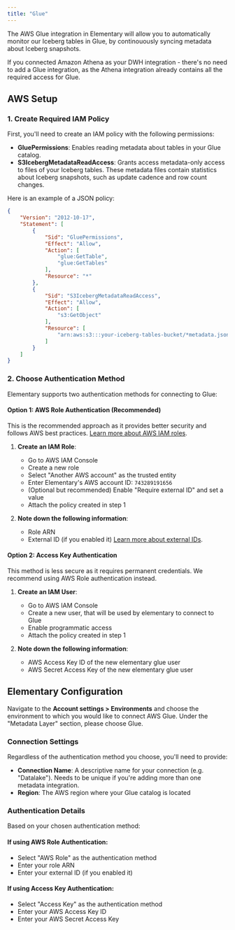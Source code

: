 ```yaml
---
title: "Glue"
---
```


The AWS Glue integration in Elementary will allow you to automatically monitor our Iceberg tables in Glue, by continouously syncing metadata about Iceberg snapshots.

<Note>
  If you connected Amazon Athena as your DWH integration - there's no need to add a Glue integration, as the Athena integration already 
  contains all the required access for Glue.
</Note>

## AWS Setup

### 1. Create Required IAM Policy

First, you'll need to create an IAM policy with the following permissions:
- **GluePermissions**: Enables reading metadata about tables in your Glue catalog.
- **S3IcebergMetadataReadAccess**: Grants access metadata-only access to files of your Iceberg tables. These metadata files contain statistics about Iceberg snapshots, 
such as update cadence and row count changes.

Here is an example of a JSON policy:
```json
{
	"Version": "2012-10-17",
	"Statement": [
		{
			"Sid": "GluePermissions",
			"Effect": "Allow",
			"Action": [
				"glue:GetTable",
				"glue:GetTables"
			],
			"Resource": "*"
		},
		{
			"Sid": "S3IcebergMetadataReadAccess",
			"Effect": "Allow",
			"Action": [
				"s3:GetObject"
			],
			"Resource": [
				"arn:aws:s3:::your-iceberg-tables-bucket/*metadata.json"
			]
		}
	]
}
```

### 2. Choose Authentication Method

Elementary supports two authentication methods for connecting to Glue:

#### Option 1: AWS Role Authentication (Recommended)

This is the recommended approach as it provides better security and follows AWS best practices. [Learn more about AWS IAM roles](https://docs.aws.amazon.com/IAM/latest/UserGuide/id_roles.html).

1. **Create an IAM Role**:
   - Go to AWS IAM Console
   - Create a new role
   - Select "Another AWS account" as the trusted entity
   - Enter Elementary's AWS account ID: `743289191656`
   - (Optional but recommended) Enable "Require external ID" and set a value
   - Attach the policy created in step 1

2. **Note down the following information**:
   - Role ARN
   - External ID (if you enabled it) [Learn more about external IDs](https://aws.amazon.com/blogs/security/how-to-use-external-id-when-granting-access-to-your-aws-resources/).

#### Option 2: Access Key Authentication

This method is less secure as it requires permanent credentials. We recommend using AWS Role authentication instead.

1. **Create an IAM User**:
   - Go to AWS IAM Console
   - Create a new user, that will be used by elementary to connect to Glue
   - Enable programmatic access
   - Attach the policy created in step 1

2. **Note down the following information**:
   - AWS Access Key ID of the new elementary glue user
   - AWS Secret Access Key of the new elementary glue user

## Elementary Configuration

Navigate to the **Account settings > Environments** and choose the environment to which you would like to connect AWS Glue.
Under the "Metadata Layer" section, please choose Glue.

### Connection Settings

Regardless of the authentication method you choose, you'll need to provide:

- **Connection Name**: A descriptive name for your connection (e.g. "Datalake"). Needs to be unique if you're adding more than one metadata integration.
- **Region**: The AWS region where your Glue catalog is located

### Authentication Details

Based on your chosen authentication method:

#### If using AWS Role Authentication:
- Select "AWS Role" as the authentication method
- Enter your role ARN
- Enter your external ID (if you enabled it)

#### If using Access Key Authentication:
- Select "Access Key" as the authentication method
- Enter your AWS Access Key ID
- Enter your AWS Secret Access Key
